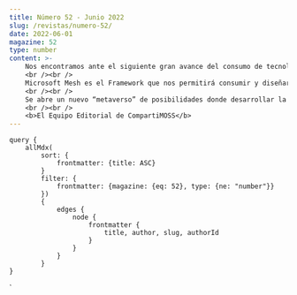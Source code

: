 ```yaml
---
title: Número 52 - Junio 2022
slug: /revistas/numero-52/
date: 2022-06-01
magazine: 52
type: number
content: >-
    Nos encontramos ante el siguiente gran avance del consumo de tecnología, el metaverso. Facebook, Microsoft y otros jugadores han iniciado una nueva carrera para democratizar una nueva forma de colaborar, socializar, relacionarnos en el mundo virtual. Desde que Microsoft compró AltspaceVR en 2017, donde ya se podía participar en eventos y/o reuniones privadas o públicas, ha estado trabajando en este nuevo concepto que presentaron en el Ignite del 2021 y que llamaron Microsoft Mesh. 
    <br /><br />    
    Microsoft Mesh es el Framework que nos permitirá consumir y diseñar el metaverso que hemos podido ver en el Build 2022 y Microsoft Teams será el núcleo donde participaremos todos en nuestro propio mundo virtual o en los mundos virtuales de nuestros clientes o colaboradores. 
    <br /><br />    
    Se abre un nuevo “metaverso” de posibilidades donde desarrollar la nueva generación de aplicaciones y desde esta revista os mantendremos al día con nuestros artículos. Esperamos que disfruten del metaverso y de este nuevo número como nosotros hemos disfrutado al publicarlo. 
    <br /><br />    
    <b>El Equipo Editorial de CompartiMOSS</b>
---
```



<NumberHeader frontmatter={props.pageContext.frontmatter} />

<ViewArticles articles={props.data.allMdx} title="Índice" />

<ViewPartners />

    query {
        allMdx(    
            sort: {
                frontmatter: {title: ASC}
            }
            filter: {
                frontmatter: {magazine: {eq: 52}, type: {ne: "number"}}
            }) 
            {
                edges {
                    node {
                        frontmatter {
                            title, author, slug, authorId
                        }      
                    }
                }
            }
    }
`
